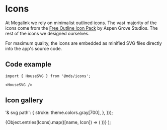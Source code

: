 
<Meta title="Foundation/Icons" />

# Icons

At Megalink we rely on minimalist outlined icons. The vast majority of the icons come from the [Free Outline Icon Pack](https://aspengrovestudios.com/product/free-outline-icon-pack/) by Aspen Grove Studios. The rest of the icons we designed ourselves.

For maximum quality, the icons are embedded as minified SVG files directly into the app's source code.

## Code example

```tsx
import { HouseSVG } from '@mds/icons';
```

```tsx
<HouseSVG />
```

## Icon gallery

  '& svg path': {
    stroke: theme.colors.gray[700],
  },
}));

  <IconCSS>
    <IconGallery>
      {Object.entries(Icons).map(([name, Icon]) => (
        <IconItem
          name={name
            .slice(0, -3)
            .replace(/([a-z])([A-Z])/g, '$1 $2')
            .toLowerCase()}
          key={name}
        >
          <Icon />
        </IconItem>
      ))}
    </IconGallery>
  </IconCSS>
);

<Gallery />
